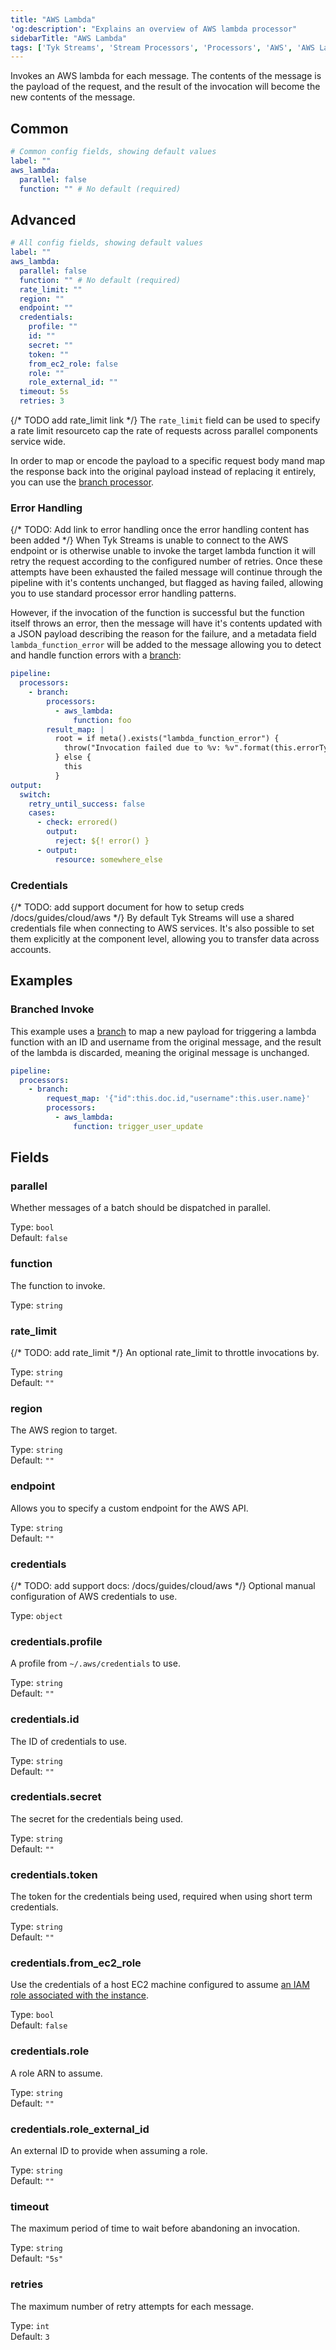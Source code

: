 ```yaml
---
title: "AWS Lambda"
'og:description': "Explains an overview of AWS lambda processor"
sidebarTitle: "AWS Lambda"
tags: ['Tyk Streams', 'Stream Processors', 'Processors', 'AWS', 'AWS Lambda']
---
```


Invokes an AWS lambda for each message. The contents of the message is the payload of the request, and the result of the invocation will become the new contents of the message.

## Common

```yml
# Common config fields, showing default values
label: ""
aws_lambda:
  parallel: false
  function: "" # No default (required)
```

## Advanced

```yml
# All config fields, showing default values
label: ""
aws_lambda:
  parallel: false
  function: "" # No default (required)
  rate_limit: ""
  region: ""
  endpoint: ""
  credentials:
    profile: ""
    id: ""
    secret: ""
    token: ""
    from_ec2_role: false
    role: ""
    role_external_id: ""
  timeout: 5s
  retries: 3
```

{/* TODO add rate_limit link */}
The `rate_limit` field can be used to specify a rate limit resourceto cap the rate of requests across parallel components service wide.

In order to map or encode the payload to a specific request body mand map the response back into the original payload instead of replacing it entirely, you can use the [branch processor](/5.6/product-stack/tyk-streaming/configuration/processors/branch).

### Error Handling

{/* TODO: Add link to error handling once the error handling content has been added */}
When Tyk Streams is unable to connect to the AWS endpoint or is otherwise unable to invoke the target lambda function it will retry the request according to the configured number of retries. Once these attempts have been exhausted the failed message will continue through the pipeline with it's contents unchanged, but flagged as having failed, allowing you to use standard processor error handling patterns.

However, if the invocation of the function is successful but the function itself throws an error, then the message will have it's contents updated with a JSON payload describing the reason for the failure, and a metadata field `lambda_function_error` will be added to the message allowing you to detect and handle function errors with a [branch](/5.6/product-stack/tyk-streaming/configuration/processors/branch):

```yaml
pipeline:
  processors:
    - branch:
        processors:
          - aws_lambda:
              function: foo
        result_map: |
          root = if meta().exists("lambda_function_error") {
            throw("Invocation failed due to %v: %v".format(this.errorType, this.errorMessage))
          } else {
            this
          }
output:
  switch:
    retry_until_success: false
    cases:
      - check: errored()
        output:
          reject: ${! error() }
      - output:
          resource: somewhere_else
```

### Credentials

{/* TODO: add support document for how to setup creds /docs/guides/cloud/aws */}
By default Tyk Streams will use a shared credentials file when connecting to AWS services. It's also possible to set them explicitly at the component level, allowing you to transfer data across accounts.

## Examples

### Branched Invoke

This example uses a [branch](/5.6/product-stack/tyk-streaming/configuration/processors/branch) to map a new payload for triggering a lambda function with an ID and username from the original message, and the result of the lambda is discarded, meaning the original message is unchanged.

```yaml
pipeline:
  processors:
    - branch:
        request_map: '{"id":this.doc.id,"username":this.user.name}'
        processors:
          - aws_lambda:
              function: trigger_user_update
```

## Fields

### parallel

Whether messages of a batch should be dispatched in parallel.


Type: `bool`  
Default: `false`  

### function

The function to invoke.


Type: `string`  

### rate_limit

{/* TODO: add rate_limit */}
An optional rate_limit to throttle invocations by.


Type: `string`  
Default: `""`  

### region

The AWS region to target.


Type: `string`  
Default: `""`  

### endpoint

Allows you to specify a custom endpoint for the AWS API.


Type: `string`  
Default: `""`  

### credentials

{/* TODO: add support docs: /docs/guides/cloud/aws */}
Optional manual configuration of AWS credentials to use. 


Type: `object`  

### credentials.profile

A profile from `~/.aws/credentials` to use.


Type: `string`  
Default: `""`  

### credentials.id

The ID of credentials to use.


Type: `string`  
Default: `""`  

### credentials.secret

The secret for the credentials being used.


Type: `string`  
Default: `""`  

### credentials.token

The token for the credentials being used, required when using short term credentials.


Type: `string`  
Default: `""`  

### credentials.from_ec2_role

Use the credentials of a host EC2 machine configured to assume [an IAM role associated with the instance](https://docs.aws.amazon.com/IAM/latest/UserGuide/id_roles_use_switch-role-ec2.html).


Type: `bool`  
Default: `false`  

### credentials.role

A role ARN to assume.


Type: `string`  
Default: `""`  

### credentials.role_external_id

An external ID to provide when assuming a role.


Type: `string`  
Default: `""`  

### timeout

The maximum period of time to wait before abandoning an invocation.


Type: `string`  
Default: `"5s"`  

### retries

The maximum number of retry attempts for each message.


Type: `int`  
Default: `3`  
